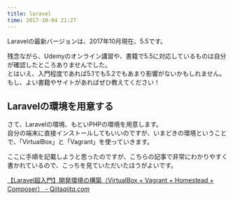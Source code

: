 ```yaml
---
title: laravel
time: 2017-10-04 21:27
---
```


Laravelの最新バージョンは、2017年10月現在、5.5です。

残念ながら、Udemyのオンライン講習や、書籍で5.5に対応しているものは自分が確認したところありませんでした。  
とはいえ、入門程度であれば5.1でも5.2でもあまり影響がないかもしれません。 もし、よい書籍やサイトがあればぜひ教えてください！

## Laravelの環境を用意する

さて、Laravelの環境、もといPHPの環境を用意します。  
自分の端末に直接インストールしてもいいのですが、いまどきの環境ということで、「VirtualBox」と「Vagrant」を使っていきます。

ここに手順を記載しようと思ったのですが、こちらの記事で非常にわかりやすく書かれているので、こっちを見ていただいたほうがよいです。

[【Laravel超入門】開発環境の構築（VirtualBox + Vagrant + Homestead + Composer） - Qiita](https://qiita.com/7968/items/97dd634608f37892b18a)<cite class="hatena-citation"><a href="https://qiita.com/7968/items/97dd634608f37892b18a">qiita.com</a></cite>
